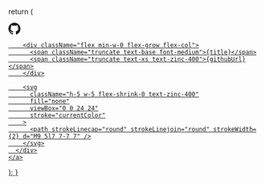   return (
    <a
      href={githubUrl}
      target="_blank"
      rel="noopener noreferrer"
      className="mb-4 flex items-center rounded-lg bg-zinc-900 p-4 text-white transition-all hover:bg-zinc-800"
    >
      <div className="flex w-full items-center gap-3">
        <svg
          height="24"
          width="24"
          className="flex-shrink-0 dark:fill-white"
          viewBox="0 0 16 16"
          xmlns="http://www.w3.org/2000/svg"
        >
          <path
            fill="currentColor"
            fillRule="evenodd"
            d="M8 0C3.58 0 0 3.58 0 8c0 3.54 2.29 6.53 5.47 7.59.4.07.55-.17.55-.38 0-.19-.01-.82-.01-1.49-2.01.37-2.53-.49-2.69-.94-.09-.23-.48-.94-.82-1.13-.28-.15-.68-.52-.01-.53.63-.01 1.08.58 1.23.82.72 1.21 1.87.87 2.33.66.07-.52.28-.87.51-1.07-1.78-.2-3.64-.89-3.64-3.95 0-.87.31-1.59.82-2.15-.08-.2-.36-1.02.08-2.12 0 0 .67-.21 2.2.82.64-.18 1.32-.27 2-.27.68 0 1.36.09 2 .27 1.53-1.04 2.2-.82 2.2-.82.44 1.1.16 1.92.08 2.12.51.56.82 1.27.82 2.15 0 3.07-1.87 3.75-3.65 3.95.29.25.54.73.54 1.48 0 1.07-.01 1.93-.01 2.2 0 .21.15.46.55.38A8.013 8.013 0 0016 8c0-4.42-3.58-8-8-8z"
          />
        </svg>

        <div className="flex min-w-0 flex-grow flex-col">
          <span className="truncate text-base font-medium">{title}</span>
          <span className="truncate text-xs text-zinc-400">{githubUrl}</span>
        </div>

        <svg
          className="h-5 w-5 flex-shrink-0 text-zinc-400"
          fill="none"
          viewBox="0 0 24 24"
          stroke="currentColor"
        >
          <path strokeLinecap="round" strokeLinejoin="round" strokeWidth={2} d="M9 5l7 7-7 7" />
        </svg>
      </div>
    </a>
  );
}
